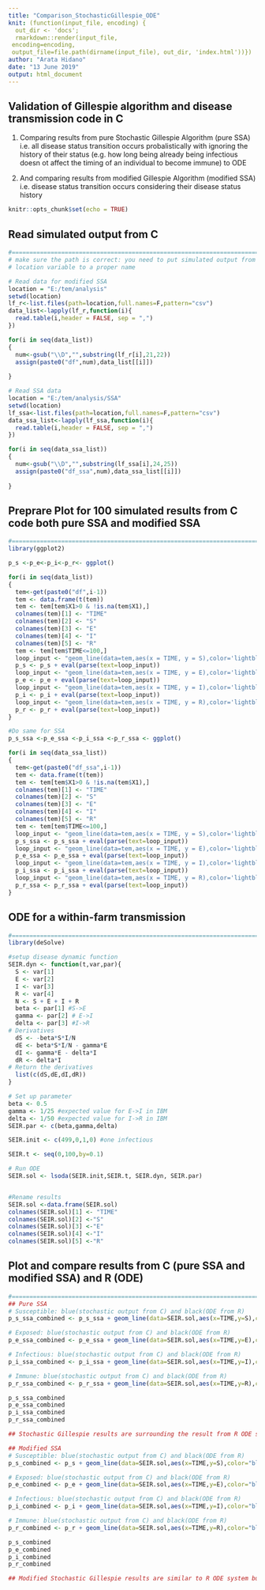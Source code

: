 ```yaml
---
title: "Comparison_StochasticGillespie_ODE"
knit: (function(input_file, encoding) {
  out_dir <- 'docs';
  rmarkdown::render(input_file,
 encoding=encoding,
 output_file=file.path(dirname(input_file), out_dir, 'index.html'))})
author: "Arata Hidano"
date: "13 June 2019"
output: html_document
---
```


 
## Validation of Gillespie algorithm and disease transmission code in C

1. Comparing results from pure Stochastic Gillespie Algorithm (pure SSA) i.e. all disease status transition occurs probalistically with ignoring the history of their status (e.g. how long being already being infectious doesn ot affect the timing of an individual to become immune) to ODE

2. And comparing results from modified Gillespie Algorithm (modified SSA) i.e. disease status transition occurs considering their disease status history
```r
knitr::opts_chunk$set(echo = TRUE)
```

## Read simulated output from C
```r
#=========================================================================================
# make sure the path is correct: you need to put simulated output from modified_SSA.c in "E:/tem/analysis" and outout from SSA.c in  "E:/tem/analysis/SSA", or alternatively anywhere that suits you. If latter, make sure you change
# location variable to a proper name

# Read data for modified SSA
location = "E:/tem/analysis"
setwd(location)
lf_r<-list.files(path=location,full.names=F,pattern="csv")
data_list<-lapply(lf_r,function(i){
  read.table(i,header = FALSE, sep = ",")
})

for(i in seq(data_list))
{
  num<-gsub("\\D","",substring(lf_r[i],21,22))
  assign(paste0("df",num),data_list[[i]])
  
}

# Read SSA data
location = "E:/tem/analysis/SSA"
setwd(location)
lf_ssa<-list.files(path=location,full.names=F,pattern="csv")
data_ssa_list<-lapply(lf_ssa,function(i){
  read.table(i,header = FALSE, sep = ",")
})

for(i in seq(data_ssa_list))
{
  num<-gsub("\\D","",substring(lf_ssa[i],24,25))
  assign(paste0("df_ssa",num),data_ssa_list[[i]])
  
}
```

## Preprare Plot for 100 simulated results from C code both pure SSA and modified SSA
```r
#=========================================================================================
library(ggplot2)

p_s <-p_e<-p_i<-p_r<- ggplot()

for(i in seq(data_list))
{
  tem<-get(paste0("df",i-1))
  tem <- data.frame(t(tem))
  tem <- tem[tem$X1>0 & !is.na(tem$X1),]
  colnames(tem)[1] <- "TIME"
  colnames(tem)[2] <- "S"
  colnames(tem)[3] <- "E"
  colnames(tem)[4] <- "I"
  colnames(tem)[5] <- "R"
  tem <- tem[tem$TIME<=100,]
  loop_input <- "geom_line(data=tem,aes(x = TIME, y = S),color='lightblue')"
  p_s <- p_s + eval(parse(text=loop_input))
  loop_input <- "geom_line(data=tem,aes(x = TIME, y = E),color='lightblue')"
  p_e <- p_e + eval(parse(text=loop_input))
  loop_input <- "geom_line(data=tem,aes(x = TIME, y = I),color='lightblue')"
  p_i <- p_i + eval(parse(text=loop_input))
  loop_input <- "geom_line(data=tem,aes(x = TIME, y = R),color='lightblue')"
  p_r <- p_r + eval(parse(text=loop_input))
}

#Do same for SSA
p_s_ssa <-p_e_ssa <-p_i_ssa <-p_r_ssa <- ggplot()

for(i in seq(data_ssa_list))
{
  tem<-get(paste0("df_ssa",i-1))
  tem <- data.frame(t(tem))
  tem <- tem[tem$X1>0 & !is.na(tem$X1),]
  colnames(tem)[1] <- "TIME"
  colnames(tem)[2] <- "S"
  colnames(tem)[3] <- "E"
  colnames(tem)[4] <- "I"
  colnames(tem)[5] <- "R"
  tem <- tem[tem$TIME<=100,]
  loop_input <- "geom_line(data=tem,aes(x = TIME, y = S),color='lightblue')"
  p_s_ssa <- p_s_ssa + eval(parse(text=loop_input))
  loop_input <- "geom_line(data=tem,aes(x = TIME, y = E),color='lightblue')"
  p_e_ssa <- p_e_ssa + eval(parse(text=loop_input))
  loop_input <- "geom_line(data=tem,aes(x = TIME, y = I),color='lightblue')"
  p_i_ssa <- p_i_ssa + eval(parse(text=loop_input))
  loop_input <- "geom_line(data=tem,aes(x = TIME, y = R),color='lightblue')"
  p_r_ssa <- p_r_ssa + eval(parse(text=loop_input))
}
```

## ODE for a within-farm transmission
```r
#===========================================================================
library(deSolve)

#setup disease dynamic function
SEIR.dyn <- function(t,var,par){
  S <- var[1]
  E <- var[2]
  I <- var[3]
  R <- var[4]
  N <- S + E + I + R
  beta <- par[1] #S->E
  gamma <- par[2] # E->I
  delta <- par[3] #I->R
# Derivatives
  dS <- -beta*S*I/N
  dE <- beta*S*I/N - gamma*E
  dI <- gamma*E - delta*I
  dR <- delta*I
# Return the derivatives
  list(c(dS,dE,dI,dR))
}

# Set up parameter
beta <- 0.5
gamma <- 1/25 #expected value for E->I in IBM
delta <- 1/50 #expected value for I->R in IBM
SEIR.par <- c(beta,gamma,delta)

SEIR.init <- c(499,0,1,0) #one infectious

SEIR.t <- seq(0,100,by=0.1)

# Run ODE
SEIR.sol <- lsoda(SEIR.init,SEIR.t, SEIR.dyn, SEIR.par)


#Rename results
SEIR.sol <-data.frame(SEIR.sol)
colnames(SEIR.sol)[1] <- "TIME"
colnames(SEIR.sol)[2] <-"S" 
colnames(SEIR.sol)[3] <-"E" 
colnames(SEIR.sol)[4] <-"I" 
colnames(SEIR.sol)[5] <-"R" 
```

## Plot and compare results from C (pure SSA and modified SSA) and R (ODE)
```r
#========================================================================
## Pure SSA
# Susceptible: blue(stochastic output from C) and black(ODE from R)
p_s_ssa_combined <- p_s_ssa + geom_line(data=SEIR.sol,aes(x=TIME,y=S),color="black",size=1)

# Exposed: blue(stochastic output from C) and black(ODE from R)
p_e_ssa_combined <- p_e_ssa + geom_line(data=SEIR.sol,aes(x=TIME,y=E),color="black",size=1)

# Infectious: blue(stochastic output from C) and black(ODE from R)
p_i_ssa_combined <- p_i_ssa + geom_line(data=SEIR.sol,aes(x=TIME,y=I),color="black",size=1)

# Immune: blue(stochastic output from C) and black(ODE from R)
p_r_ssa_combined <- p_r_ssa + geom_line(data=SEIR.sol,aes(x=TIME,y=R),color="black",size=1)

p_s_ssa_combined
p_e_ssa_combined
p_i_ssa_combined
p_r_ssa_combined

## Stochastic Gillespie results are surrounding the result from R ODE system 

## Modified SSA
# Susceptible: blue(stochastic output from C) and black(ODE from R)
p_s_combined <- p_s + geom_line(data=SEIR.sol,aes(x=TIME,y=S),color="black",size=1)

# Exposed: blue(stochastic output from C) and black(ODE from R)
p_e_combined <- p_e + geom_line(data=SEIR.sol,aes(x=TIME,y=E),color="black",size=1)

# Infectious: blue(stochastic output from C) and black(ODE from R)
p_i_combined <- p_i + geom_line(data=SEIR.sol,aes(x=TIME,y=I),color="black",size=1)

# Immune: blue(stochastic output from C) and black(ODE from R)
p_r_combined <- p_r + geom_line(data=SEIR.sol,aes(x=TIME,y=R),color="black",size=1)

p_s_combined
p_e_combined
p_i_combined
p_r_combined

## Modified Stochastic Gillespie results are similar to R ODE system but not identical, especially for R group. This is because modified algorithm takes into account the duration which an individual spent in each disease status, which is more realistic than assuming that disease status change happens anytime (i.e. the probability of an individual moving to the next disease status is the same for an individual who spent 100 days in the status and an individual who spent only one day in the status)
```


